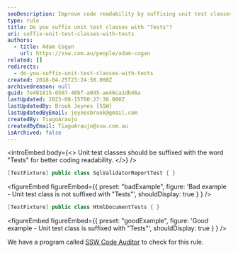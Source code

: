 ```yaml
---
seoDescription: Improve code readability by suffixing unit test classes with "Tests".
type: rule
title: Do you suffix unit test classes with "Tests"?
uri: suffix-unit-test-classes-with-tests
authors:
  - title: Adam Cogan
    url: https://ssw.com.au/people/adam-cogan
related: []
redirects:
  - do-you-suffix-unit-test-classes-with-tests
created: 2018-04-25T23:24:58.000Z
archivedreason: null
guid: 7e401815-0507-40bf-a045-ae46ca1db46a
lastUpdated: 2023-08-15T00:27:38.000Z
lastUpdatedBy: Brook Jeynes [SSW]
lastUpdatedByEmail: jeynesbrook@gmail.com
createdBy: TiagoAraujo
createdByEmail: TiagoAraujo@ssw.com.au
isArchived: false
---
```


<introEmbed
  body={<>
Unit test classes should be suffixed with the word "Tests" for better coding readability.
  </>}
/>
```csharp
[TestFixture] public class SqlValidatorReportTest { }
```

<figureEmbed figureEmbed={{
  preset: "badExample",
  figure: 'Bad example - Unit test class is not suffixed with "Tests"',
  shouldDisplay: true
} } />


```csharp
[TestFixture] public class HtmlDocumentTests { }
```

<figureEmbed figureEmbed={{
  preset: "goodExample",
  figure: 'Good example - Unit test class is suffixed with "Tests"',
  shouldDisplay: true
} } />


We have a program called [SSW Code Auditor](https://www.ssw.com.au/ssw/CodeAuditor/) to check for this rule.
